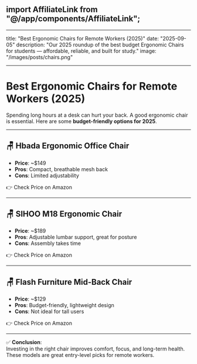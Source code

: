 ## import AffiliateLink from "@/app/components/AffiliateLink";

---

title: "Best Ergonomic Chairs for Remote Workers (2025)"
date: "2025-09-05"
description: "Our 2025 roundup of the best budget Ergonomic Chairs for students — affordable, reliable, and built for study."
image: "/images/posts/chairs.png"

---

# Best Ergonomic Chairs for Remote Workers (2025)

Spending long hours at a desk can hurt your back. A good ergonomic chair is essential. Here are some **budget-friendly options for 2025**.

---

## 🪑 Hbada Ergonomic Office Chair

- **Price**: ~$149
- **Pros**: Compact, breathable mesh back
- **Cons**: Limited adjustability

👉 <AffiliateLink asin="B0F6PLQ93N">Check Price on Amazon</AffiliateLink>

---

## 🪑 SIHOO M18 Ergonomic Chair

- **Price**: ~$189
- **Pros**: Adjustable lumbar support, great for posture
- **Cons**: Assembly takes time

👉 <AffiliateLink asin="B0F6PLQ93N">Check Price on Amazon</AffiliateLink>

---

## 🪑 Flash Furniture Mid-Back Chair

- **Price**: ~$129
- **Pros**: Budget-friendly, lightweight design
- **Cons**: Not ideal for tall users

👉 <AffiliateLink asin="B0F6PLQ93N">Check Price on Amazon</AffiliateLink>

---

✅ **Conclusion**:  
Investing in the right chair improves comfort, focus, and long-term health. These models are great entry-level picks for remote workers.
